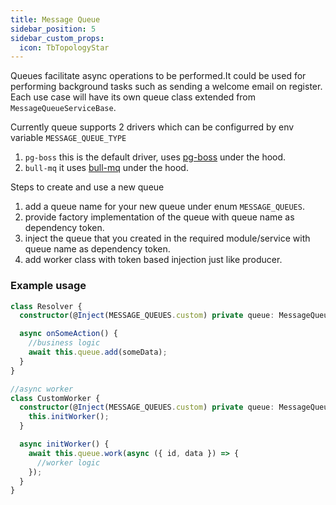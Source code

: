 ```yaml
---
title: Message Queue
sidebar_position: 5
sidebar_custom_props:
  icon: TbTopologyStar
---
```


Queues facilitate async operations to be performed.It could be used for performing background tasks such as sending a welcome email on register.
Each use case will have its own queue class extended from `MessageQueueServiceBase`.

Currently queue supports 2 drivers which can be configurred by env variable `MESSAGE_QUEUE_TYPE`
1. `pg-boss` this is the default driver, uses [pg-boss](https://github.com/timgit/pg-boss) under the hood.
2. `bull-mq` it uses [bull-mq](https://bullmq.io/) under the hood.

Steps to create and use a new queue
1. add a queue name for your new queue under enum `MESSAGE_QUEUES`.
2. provide factory implementation of the queue with queue name as dependency token.
3. inject the queue that you created in the required module/service with queue name as dependency token.
4. add worker class with token based injection just like producer.

### Example usage
```ts
class Resolver {
  constructor(@Inject(MESSAGE_QUEUES.custom) private queue: MessageQueueService) {}

  async onSomeAction() {
    //business logic
    await this.queue.add(someData);
  }
}

//async worker
class CustomWorker {
  constructor(@Inject(MESSAGE_QUEUES.custom) private queue: MessageQueueService) {
    this.initWorker();
  }

  async initWorker() {
    await this.queue.work(async ({ id, data }) => {
      //worker logic
    });
  }
}

```

